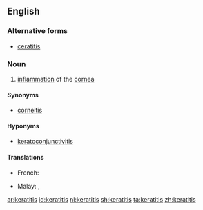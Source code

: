 ==English==
{{rfe}}
===Alternative forms===
*[[ceratitis]]

===Noun===
{{en-noun|keratitises|keratitides}}
{{wikipedia}}

# {{context|disease|lang=en}} [[inflammation]] of the [[cornea]]

====Synonyms====
*[[corneitis]]

====Hyponyms====
*[[keratoconjunctivitis]]

====Translations====
{{trans-top}}
* French: {{t+|fr|kératite|f}}
{{trans-mid}}
* Malay: {{t|ms|radang kornea}}, {{t|ms|keratitis}}
{{trans-bottom}}

[[ar:keratitis]]
[[id:keratitis]]
[[nl:keratitis]]
[[sh:keratitis]]
[[ta:keratitis]]
[[zh:keratitis]]